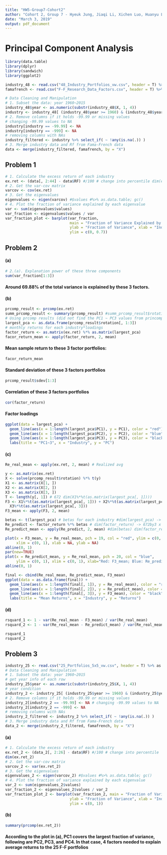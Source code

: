 ```yaml
---
title: "HW5-Group7-Cohort2"
author: "Cohort 2, Group 7 - Hyeuk Jung, Jiaqi Li, Xichen Luo, Huanyu Liu"
date: "March 3, 2019"
output: pdf_document
---
```


# Principal Component Analysis
```r
library(data.table)
library(dplyr)
library(sandwich)
library(ggplot2)

industry_48 <- read.csv("48_Industry_Portfolios_vw.csv", header = T) %>% as.data.table; gc()
famafrench <- read.csv("F-F_Research_Data_Factors.csv", header = T) %>% as.data.table; gc()

# Data Cleaning and Manipulation
# 1. Subset the data: year 1960~2015
industry_48$year <- as.numeric(substr(industry_48$X, 1, 4)) 
industry <- industry_48[ (industry_48$year >= 1960) & (industry_48$year < 2016), ] 
# 2. Remove columns if it holds -99.99 or missing values
# changing -99.99 values to NA
industry[industry == -99.99] <- NA 
industry[industry == -999] <- NA
# removing columns with NAs
industry_filtered <- industry %>% select_if( ~ !any(is.na(.)) ) 
# 3. Merge industry data and Rf from Fama-French data
data <- merge(industry_filtered, famafrench, by = "X")
```

## Problem 1

```r
# 1. Calculate the excess return of each industry
ex.ret <- (data[, 2:44] - data$RF) #/100 # change into percentile dim(ex.ret)
# 2. Get the var-cov matrix
varcov <- cov(ex.ret) 
# 3. Get the eigenvalues
eigenvalues <- eigen(varcov) #$values #%>% as.data.table; gc()
# 4. Plot the fraction of variance explained by each eigenvalue
var <- sum(eigenvalues$values)
var_fraction <- eigenvalues$values / var
var_fraction_plot <- barplot(var_fraction, 
                             main = "Fraction of Variance Explained by Eigenvalues", 
                             ylab = "Fraction of Variance", xlab = "Industry", 
                             ylim = c(0, 0.7))
```

## Problem 2

#### (a)
```r
# 2.(a). Explanation power of these three components
sum(var_fraction[1:3]) 
```

#### Around 69.88% of the total variance is explained by these 3 factors.

#### (b)
```r
prcomp_result <- prcomp(ex.ret)
summ_prcomp_result <- summary(prcomp_result) #summ_prcomp_result$rotation
# Using prcomp results (did not find the PC1 ~ PC3 values from princomp result)
largest_pca <- as.data.frame(prcomp_result$rotation[, 1:3])
# monthly returns for each industry*loadings
factor_return <- as.matrix(ex.ret) %*% as.matrix(largest_pca) 
facor_return_mean <- apply(factor_return, 2, mean)
```

#### Mean sample return to these 3 factor portfolios:
```r
facor_return_mean
```

#### Standard deviation of these 3 factors portfolios
```r
prcomp_result$sdev[1:3] 
```

#### Correlation of these 3 factors portfolios
```r
cor(factor_return)
```

#### Factor loadings
```r
ggplot(data = largest_pca) + 
  geom_line(aes(x = 1:length(largest_pca$PC1), y = PC1), color = "red") +
  geom_line(aes(x = 1:length(largest_pca$PC2), y = PC2), color = "blue") +
  geom_line(aes(x = 1:length(largest_pca$PC3), y = PC3), color = "black") +
  labs(title = "PC1~3", x = "Industry", y = "PC")
```

#### (c)
```r
Re_real_mean <- apply(ex.ret, 2, mean) # Realized avg

y <- as.matrix(ex.ret)
X <- solve(prcomp_result$rotation) %*% t(y)
X1 <- as.matrix(X[1, ])
X2 <- as.matrix(X[2, ])
X3 <- as.matrix(X[3, ])
T <- length(y[, 1]) # 672 dim(X1%*%t(as.matrix(largest_pca[, 1])))
F3 <- X1%*%t(as.matrix(largest_pca[, 1])) + X2%*%t(as.matrix(largest_pca[, 2])) + 
  X3%*%t(as.matrix(largest_pca[, 3]))
F3_mean <- apply(F3, 2, mean)

betas <- t(largest_pca) # betas for each industry #dim(largest_pca) -> 43by3; dim(betas) -> 3by43
Re_predict <- factor_return %*% betas # dim(factor_return) -> 672by3 x dim(betas) -> 3by43
Re_predict_mean <- apply(Re_predict, 2, mean) #dim(betas) dim(factor_return) -> 672by3

plot(x = F3_mean, y = Re_real_mean, pch = 19, col = "red", ylim = c(0, 1), 
     xlim = c(0, 1), xlab = NA, ylab = NA)
abline(0, 1)
par(new=TRUE)
plot(x = Re_predict_mean, y = Re_real_mean, pch = 20, col = "blue", 
     ylim = c(0, 1), xlim = c(0, 1), xlab="Red: F3_mean; Blue: Re_predict_mean")
abline(0, 1)

final <- cbind(Re_real_mean, Re_predict_mean, F3_mean)
ggplot(data = as.data.frame(final)) + 
  geom_line(aes(x = 1:length(final[, 1]), y = Re_real_mean), color = "red") +
  geom_line(aes(x = 1:length(final[, 2]), y = Re_predict_mean), color = "blue") +
  geom_line(aes(x = 1:length(final[, 3]), y = F3_mean), color = "black") +
  labs(title = "Mean Returns", x = "Industry", y = "Returns")
```


#### (d)
```r
rsquard_1 <- 1 - var(Re_real_mean - F3_mean) / var(Re_real_mean)
rsquard_2 <- 1 - var(Re_real_mean - Re_predict_mean) / var(Re_real_mean)

rsquard_1
rsquard_2
```

## Problem 3

```r
industry_25 <- read.csv("25_Portfolios_5x5_vw.csv", header = T) %>% as.data.table; gc()
# Data Cleaning and Manipulation
# 1. Subset the data: year 1960~2015
# get year info of each row
industry_25$year <- as.numeric(substr(industry_25$X, 1, 4)) 
# year condition
industry_2 <- industry_25[ (industry_25$year >= 1960) & (industry_25$year < 2016), ] 
# 2. Remove columns if it holds -99.99 or missing values
industry_2[industry_2 == -99.99] <- NA # changing -99.99 values to NA
industry_2[industry_2 == -999] <- NA
# removing columns with NAs
industry_2_filtered <- industry_2 %>% select_if( ~ !any(is.na(.)) ) 
# 3. Merge industry data and Rf from Fama-French data
data_2 <- merge(industry_2_filtered, famafrench, by = "X")
```

#### (a)
```r
# 1. Calculate the excess return of each industry
ex.ret_2 <- (data_2[, 2:26] - data$RF) #/100 # change into percentile
dim(ex.ret_2)
# 2. Get the var-cov matrix
varcov_2 <- var(ex.ret_2) 
# 3. Get the eigenvalues
eigenvalues_2 <- eigen(varcov_2) #$values #%>% as.data.table; gc()
# 4. Plot the fraction of variance explained by each eigenvalue
var_2 <- sum(eigenvalues_2$values)
var_fraction_2 <- eigenvalues_2$values / var_2
var_fraction_plot_2 <- barplot(var_fraction_2, main = "Fraction of Variance Explained by Eigenvalues", 
                             ylab = "Fraction of Variance", xlab = "Industry",
                             ylim = c(0, 1))
```

#### (b)
```r
summary(prcomp(ex.ret_2)) 
```
#### According to the plot in (a), PC1 covers the largest fraction of variance, following are PC2, PC3, and PC4. In that case, 4 factors needed to explain average returns to the 25 F-F portfolios